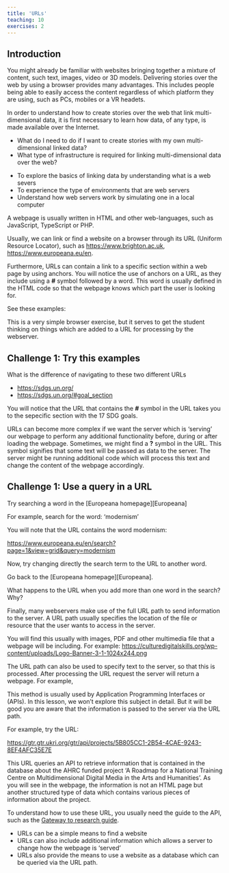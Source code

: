```yaml
---
title: 'URLs'
teaching: 10
exercises: 2
---
```



## Introduction 

You might already be familiar with websites bringing together a mixture
of content, such text, images, video or 3D models. Delivering stories over
the web by using a browser provides many advantages. This includes 
people being able to easily access the content regardless of which
platform they are using, such as PCs, mobiles or a VR headets.

In order to understand how to create stories over the web that 
link multi-dimensional data, it is first necessary 
to learn how data, of any type, is made available over the Internet.

:::::::::::::::::::::::::::::::::::::: questions 

- What do I need to do if I want to create stories with my own multi-dimensional linked data?
- What type of infrastructure is required for linking multi-dimensional data over the web?

::::::::::::::::::::::::::::::::::::::::::::::::

::::::::::::::::::::::::::::::::::::: objectives

- To explore the basics of linking data by understanding what is a web severs 
- To experience the type of environments that are web servers 
- Understand how web servers work by simulating one in a local computer

::::::::::::::::::::::::::::::::::::::::::::::::

A webpage is usually written in HTML and other web-languages, 
such as JavaScript, TypeScript or PHP.


Usually, we can link or find a website on a browser 
through its URL (Uniform Resource Locator),
such as [https://www.brighton.ac.uk](http://www.brighton.ac.uk), 
[https://www.europeana.eu/en](https://www.europeana.eu/en). 

Furthermore, URLs can contain a link to a specific section within a web page
by using anchors. You will notice the use of anchors on a URL, as they 
include using a **#** symbol followed by a word. This word is usually defined
in the HTML code so that the webpage knows which part the user is looking for.


See these examples:

:::::::::::::::::::::::::::::::::::::::::::::::::::::::::::::::::::: instructor

This is a very simple browser exercise, but it serves to get
the student thinking on things which are added to a URL for
processing by the webserver.
::::::::::::::::::::::::::::::::::::::::::::::::::::::::::::::::::::::::::::::::


::::::::::::::::::::::::::::::::::::: challenge 

## Challenge 1: Try this examples

What is the difference of navigating to these two different URLs

- [https://sdgs.un.org/](https://sdgs.un.org/)
- [https://sdgs.un.org/#goal_section](https://sdgs.un.org/#goal_section)

:::::::::::::::::::::::: solution 

You will notice that the URL that contains the **#** symbol in the URL
takes you to the sepecific section with the 17 SDG goals.
:::::::::::::::::::::::::::::::::

::::::::::::::::::::::::::::::::::::::::::::::::


URLs can become more complex if we want the server which
is 'serving' our webpage to perform any additional functionality before, during or
after loading the webpage. Sometimes, we might find a **?** symbol in the URL.
This symbol signifies that some text will be passed as data to the server.
The server might be running additional code which will process this text
and change the content of the webpage accordingly.


::::::::::::::::::::::::::::::::::::: challenge 

## Challenge 1: Use a query in a URL

Try searching a word in the [Europeana homepage][Europeana]

For example, search for the word: 'modernism'



:::::::::::::::::::::::: solution 

You will note that the URL contains the word modernism:

[https://www.europeana.eu/en/search?page=1&view=grid&query=modernism](https://www.europeana.eu/en/search?page=1&view=grid&query=modernism)

Now, try changing directly the search term to the URL to another word.

Go back to the [Europeana homepage][Europeana].

What happens to the URL when you add more than one word in the search? Why?

:::::::::::::::::::::::::::::::::

::::::::::::::::::::::::::::::::::::::::::::::::


Finally, many webservers make use of the full URL path to send information
to the server. A URL path usually specifies the location of the file 
or resource that the user wants to access in the server. 

You will find this usually with images, PDF and other multimedia file that
a webpage will be including. For example:
[https://culturedigitalskills.org/wp-content/uploads/Logo-Banner-3-1-1024x244.png](https://culturedigitalskills.org/wp-content/uploads/Logo-Banner-3-1-1024x244.png)


The URL path can also be used to specify text to the server,
so that this is processed. After processing the URL 
request the server will return a webpage. For example,

This method is usually used by Application Programming Interfaces or (APIs).
In this lesson, we won't explore this subject in detail. But it will be
good you are aware that the information is passed to the server via the URL path.

For example, try the URL:

[https://gtr.gtr.ukri.org/gtr/api/projects/5B805CC1-2B54-4CAE-9243-8EF4AFC35E7E](https://gtr.gtr.ukri.org/gtr/api/projects/5B805CC1-2B54-4CAE-9243-8EF4AFC35E7E) 

This URL queries
an API to retrieve information that is contained in the database
about the AHRC funded project 'A Roadmap for a National Training Centre 
on Multidimensional Digital Media in the Arts and Humanities'. As you will see in the
webpage, the information is not an HTML page but another structured type of
data which contains various pieces of information about the project.

To understand how to use these URL, you usually need the guide to the API, such as the
[Gateway to research guide](https://gtr.ukri.org/resources/GtR-2-API-v1.7.5.pdf).


::::::::::::::::::::::::::::::::::::: keypoints 

- URLs can be a simple means to find a website
- URLs can also include additional information which allows a server to change how the webpage is 'served'
- URLs also provide the means to use a website as a database which can be queried via the URL path.

::::::::::::::::::::::::::::::::::::::::::::::::
